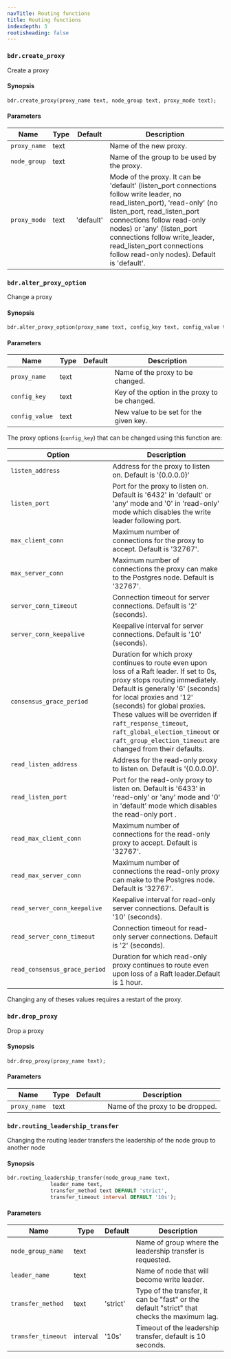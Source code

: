 ```yaml
---
navTitle: Routing functions
title: Routing functions
indexdepth: 3
rootisheading: false
---
```


### `bdr.create_proxy`

Create a proxy

#### Synopsis

```sql
bdr.create_proxy(proxy_name text, node_group text, proxy_mode text);
```

#### Parameters

| Name         | Type | Default   | Description                                                                                                                                                                                                                                                                                                           |
|--------------|------|-----------|-----------------------------------------------------------------------------------------------------------------------------------------------------------------------------------------------------------------------------------------------------------------------------------------------------------------------|
| `proxy_name` | text |           | Name of the new proxy.                                                                                                                                                                                                                                                                                                |
| `node_group` | text |           | Name of the group to be used by the proxy.                                                                                                                                                                                                                                                                            |
| `proxy_mode` | text | 'default' | Mode of the proxy. It can be 'default' (listen_port connections follow write leader, no read_listen_port), 'read-only' (no listen_port, read_listen_port connections follow read-only nodes) or 'any' (listen_port connections follow write_leader, read_listen_port connections follow read-only nodes). Default is 'default'. |




### `bdr.alter_proxy_option`

Change a proxy

#### Synopsis

```sql
bdr.alter_proxy_option(proxy_name text, config_key text, config_value text);
```

#### Parameters

| Name           | Type | Default | Description                                   |
|----------------|------|---------|-----------------------------------------------|
| `proxy_name`   | text |         | Name of the proxy to be changed.              |
| `config_key`   | text |         | Key of the option in the proxy to be changed. |
| `config_value` | text |         | New value to be set for the given key.        |


The proxy options (`config_key`) that can be changed using this function are:

| Option                        | Description                                                                                                                                                                                                                                                                                                                                                                                   |
|-------------------------------|-----------------------------------------------------------------------------------------------------------------------------------------------------------------------------------------------------------------------------------------------------------------------------------------------------------------------------------------------------------------------------------------------|
| `listen_address`              | Address for the proxy to listen on. Default is '{0.0.0.0}'                                                                                                                                                                                                                                                                                                                                    |
| `listen_port`                 | Port for the proxy to listen on. Default is '6432' in 'default' or 'any' mode and '0' in 'read-only' mode which disables the write leader following port.                                                                                                                                                                                                                                     |
| `max_client_conn`             | Maximum number of connections for the proxy to accept. Default is '32767'.                                                                                                                                                                                                                                                                                                                    |
| `max_server_conn`             | Maximum number of connections the proxy can make to the Postgres node. Default is '32767'.                                                                                                                                                                                                                                                                                                    |
| `server_conn_timeout`         | Connection timeout for server connections. Default is '2' (seconds).                                                                                                                                                                                                                                                                                                                          |
| `server_conn_keepalive`       | Keepalive interval for server connections. Default is '10' (seconds).                                                                                                                                                                                                                                                                                                                         |
| `consensus_grace_period`      | Duration for which proxy continues to route even upon loss of a Raft leader. If set to 0s, proxy stops routing immediately. Default is generally '6' (seconds) for local proxies and '12' (seconds) for global proxies. These values will be overriden if `raft_response_timeout`, `raft_global_election_timeout` or `raft_group_election_timeout` are changed from their defaults.           |
| `read_listen_address`         | Address for the read-only proxy to listen on. Default is '{0.0.0.0}'.                                                                                                                                                                                                                                                                                                                         |
| `read_listen_port`            | Port for the read-only proxy to listen on. Default is '6433' in 'read-only' or 'any' mode and '0' in 'default' mode which disables the read-only port .                                                                                                                                                                                                                                       |
| `read_max_client_conn`        | Maximum number of connections for the read-only proxy to accept. Default is '32767'.                                                                                                                                                                                                                                                                                                          |
| `read_max_server_conn`        | Maximum number of connections the read-only proxy can make to the Postgres node. Default is '32767'.                                                                                                                                                                                                                                                                                          |
| `read_server_conn_keepalive`  | Keepalive interval for read-only server connections. Default is '10' (seconds).                                                                                                                                                                                                                                                                                                               |
| `read_server_conn_timeout`    | Connection timeout for read-only server connections. Default is '2' (seconds).                                                                                                                                                                                                                                                                                                                |
| `read_consensus_grace_period` | Duration for which read-only proxy continues to route even upon loss of a Raft leader.Default is 1 hour. |

Changing any of theses values requires a restart of the proxy.

### `bdr.drop_proxy`

Drop a proxy

#### Synopsis

```sql
bdr.drop_proxy(proxy_name text);
```

#### Parameters

| Name         | Type | Default | Description                                   |
|--------------|------|---------|-----------------------------------------------|
| `proxy_name` | text |         | Name of the proxy to be dropped.              |

### `bdr.routing_leadership_transfer`

Changing the routing leader transfers the leadership of the node group to another node

#### Synopsis

```sql
bdr.routing_leadership_transfer(node_group_name text,
              leader_name text,
              transfer_method text DEFAULT 'strict',
              transfer_timeout interval DEFAULT '10s');
```

#### Parameters

| Name               | Type     | Default  | Description                                                                                 |
|--------------------|----------|----------|---------------------------------------------------------------------------------------------|
| `node_group_name`  | text     |          | Name of group where the leadership transfer is requested.                                   |
| `leader_name`      | text     |          | Name of node that will become write leader.                                                 |
| `transfer_method`  | text     | 'strict' | Type of the transfer, it can be "fast" or the default "strict" that checks the maximum lag. |
| `transfer_timeout` | interval | '10s'    | Timeout of the leadership transfer, default is 10 seconds.                                  |

